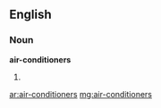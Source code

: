 ==English==

===Noun===
'''air-conditioners'''

# {{plural of|[[air-conditioner]]}}

[[ar:air-conditioners]]
[[mg:air-conditioners]]
